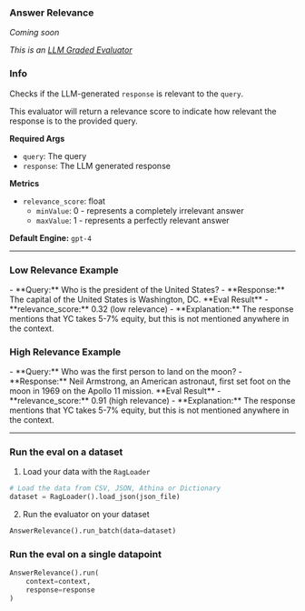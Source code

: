 
### Answer Relevance

_Coming soon_

_This is an [LLM Graded Evaluator](../why_does_llm_eval_work)_

### Info

Checks if the LLM-generated `response` is relevant to the `query`.

This evaluator will return a relevance score to indicate how relevant the response is to the provided query.

**Required Args**

- `query`: The query
- `response`: The LLM generated response

**Metrics**

- `relevance_score`: float
  - `minValue`: 0 - represents a completely irrelevant answer
  - `maxValue`: 1 - represents a perfectly relevant answer

**Default Engine:** `gpt-4`

---

### Low Relevance Example

<Callout type='infos'>
- **Query:** Who is the president of the United States?
- **Response:** The capital of the United States is Washington, DC.

</Callout>

<Callout type='error'>
**Eval Result**
- **relevance_score:** 0.32 (low relevance)
- **Explanation:** The response mentions that YC takes 5-7% equity, but this is not mentioned anywhere in the context.

</Callout>

### High Relevance Example

<Callout type='infos'>
- **Query:** Who was the first person to land on the moon?
- **Response:** Neil Armstrong, an American astronaut, first set foot on the moon in 1969 on the Apollo 11 mission.

</Callout>

<Callout type='info' emoji='✅'>
**Eval Result**
- **relevance_score:** 0.91 (high relevance)
- **Explanation:** The response mentions that YC takes 5-7% equity, but this is not mentioned anywhere in the context.

</Callout>

---

### Run the eval on a dataset

1. Load your data with the `RagLoader`

```python
# Load the data from CSV, JSON, Athina or Dictionary
dataset = RagLoader().load_json(json_file)
```

2. Run the evaluator on your dataset

```python
AnswerRelevance().run_batch(data=dataset)
```

### Run the eval on a single datapoint

```python
AnswerRelevance().run(
    context=context,
    response=response
)
```
